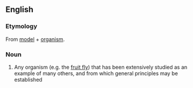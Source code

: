 ==English==

===Etymology===
From [[model]] + [[organism]].

===Noun===
{{en-noun}}

# {{label|en|biology}} Any organism (e.g. the [[fruit fly]]) that has been extensively studied as an example of many others, and from which general principles may be established
